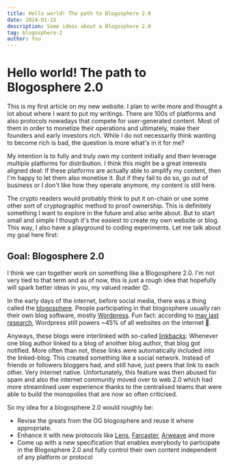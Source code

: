 ```yaml
---
title: Hello world! The path to Blogosphere 2.0
date: 2024-01-15
description: Some ideas about a Blogosphere 2.0
tag: blogosphere-2
author: You
---
```


# Hello world! The path to Blogosphere 2.0

This is my first article on my new website. I plan to write more and thought a
lot about where I want to put my writings. There are 100s of platforms and also
protocols nowadays that compete for user-generated content. Most of them in
order to monetize their operations and ultimately, make their founders and early
investors rich. While I do not necessarily think wanting to become rich is bad,
the question is more what's in it for me?

My intention is to fully and truly own my content initially and then leverage
multiple platforms for distribution. I think this might be a great interests
aligned deal: If these platforms are actually able to amplify my content, then
I'm happy to let them also monetise it. But if they fail to do so, go out of
business or I don't like how they operate anymore, my content is still here.

The crypto readers would probably think to put it on-chain or use some other
sort of cryptographic method to proof ownership. This is definitely something I
want to explore in the future and also write about. But to start small and
simple I though it's the easiest to create my own website or blog. This way, I
also have a playground to coding experiments. Let me talk about my goal here
first:

## Goal: Blogosphere 2.0

I think we can together work on something like a Blogosphere 2.0. I'm not very
tied to that term and as of now, this is just a rough idea that hopefully will
spark better ideas in you, my valued reader 😊.

In the early days of the internet, before social media, there was a thing called
the [blogosphere](https://en.wikipedia.org/wiki/Blogosphere). People
participating in that blogosphere usually ran their own blog software, mostly
[Wordpress](https://wordpress.org/). Fun fact: according to
[may last research](https://www.perplexity.ai/search/website-technology-trend-sayDvU83RU283XUBJqGPAQ?s=c),
Wordpress still powers ~45% of all websites on the internet 🤯.

Anyways, these blogs were interlinked with so-called
[linkbacks](https://en.wikipedia.org/wiki/Linkback): Whenever one blog author
linked to a blog of another blog author, that blog got notified. More often than
not, these links were automatically included into the linked-blog. This created
something like a social network. Instead of friends or followers bloggers had,
and still have, just peers that link to each other. Very internet native.
Unfortunately, this feature was then abused for spam and also the internet
community moved over to web 2.0 which had more streamlined user experience
thanks to the centralised teams that were able to build the monopolies that are
now so often criticised.

So my idea for a blogosphere 2.0 would roughly be:

- Revise the greats from the OG blogosphere and reuse it where appropriate.
- Enhance it with new protocols like [Lens](https://www.lens.xyz/),
  [Farcaster](https://www.farcaster.xyz/), [Arweave](https://arweave.org/) and
  more
- Come up with a new specification that enables everybody to participate in the
  Blogosphere 2.0 and fully control their own content independent of any
  platform or protocol
